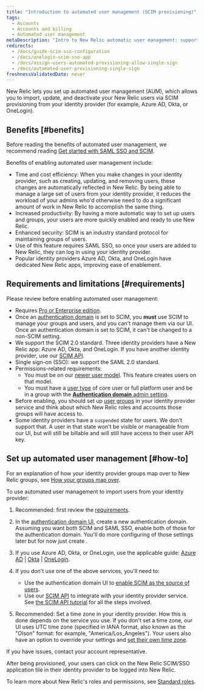 ```yaml
---
title: "Introduction to automated user management (SCIM provisioning)"
tags:
  - Accounts
  - Accounts and billing
  - Automated user management
metaDescription: "Intro to New Relic automatic user management: support for SCIM provisioning for OneLogin, Okta, Azure AD, and more."
redirects:
  - /docs/guide-scim-sso-configuration
  - /docs/onelogin-scim-sso-app
  - /docs/assign-users-automated-provisioning-allow-single-sign
  - /docs/automated-user-provisioning-single-sign
freshnessValidatedDate: never
---
```


New Relic lets you set up automated user management (AUM), which allows you to import, update, and deactivate your New Relic users via SCIM provisioning from your identity provider (for example, <DNT>Azure AD</DNT>, <DNT>Okta</DNT>, or <DNT>OneLogin</DNT>).

## Benefits [#benefits]

Before reading the benefits of automated user management, we recommend reading [Get started with SAML SSO and SCIM](/docs/accounts/accounts-billing/new-relic-one-user-management/introduction-saml-scim).

Benefits of enabling automated user management include:

* Time and cost efficiency: When you make changes in your identity provider, such as creating, updating, and removing users, these changes are automatically reflected in New Relic. By being able to manage a large set of users from your identity provider, it reduces the workload of your admins who'd otherwise need to do a significant amount of work in New Relic to accomplish the same thing.
* Increased productivity: By having a more automatic way to set up users and groups, your users are more quickly enabled and ready to use New Relic.
* Enhanced security: SCIM is an industry standard protocol for maintaining groups of users.
* Use of this feature requires SAML SSO, so once your users are added to New Relic, they can log in using your identity provider.
* Popular identity providers <DNT>Azure AD</DNT>, <DNT>Okta</DNT>, and <DNT>OneLogin</DNT> have dedicated New Relic apps, improving ease of enablement.

## Requirements and limitations [#requirements]

Please review before enabling automated user management:

* Requires [Pro or Enterprise edition](/docs/accounts/accounts-billing/new-relic-one-pricing-billing/new-relic-one-pricing-billing/#editions).
* Once an [authentication domain](/docs/accounts/accounts-billing/new-relic-one-user-management/authentication-domains-saml-sso-scim-more) is set to SCIM, you <DNT>**must**</DNT> use SCIM to manage your groups and users, and you can't manage them via our UI. Once an authentication domain is set to SCIM, it can't be changed to a non-SCIM setting.
* We support the SCIM 2.0 standard. Three identity providers have a New Relic app: Azure AD, Okta, and OneLogin. If you have another identity provider, use our [SCIM API](/docs/accounts/accounts/automated-user-management/scim-support-automated-user-management).
* Single sign-on (SSO): we support the SAML 2.0 standard.
* Permissions-related requirements:
  * You must be on our [newer user model](/docs/accounts/original-accounts-billing/original-users-roles/overview-user-models). This feature creates users on that model.
  * You must have a [user type](/docs/accounts/accounts-billing/new-relic-one-user-management/user-type) of core user or full platform user and be in a group with the [<DNT>**Authentication domain**</DNT> admin setting](/docs/accounts/accounts-billing/new-relic-one-user-management/user-management-concepts#admin-settings).
* Before enabling, you should set up [user groups](/docs/accounts/accounts/automated-user-management/roles-permissions-automated-user-management) in your identity provider service and think about which New Relic roles and accounts those groups will have access to.
* Some identity providers have a `suspended` state for users. We don't support that. A user in that state won't be visible or manageable from our UI, but will still be billable and will still have access to their user API key.

## Set up automated user management [#how-to]

For an explanation of how your identity provider groups map over to New Relic groups, see [How your groups map over](/docs/accounts/accounts/automated-user-management/roles-permissions-automated-user-management).

To use automated user management to import users from your identity provider:

1. Recommended: first review the [requirements](#requirements).

2. In the [authentication domain UI](/docs/accounts/accounts-billing/new-relic-one-user-management/authentication-domains-saml-sso-scim-more/#ui), create a new authentication domain. Assuming you want both SCIM and SAML SSO, enable both of those for the authentication domain. You'll do more configuring of those settings later but for now just create .

3. If you use Azure AD, Okta, or OneLogin, use the applicable guide: [Azure AD](/docs/azure-scimsso-application-configuration) \| [Okta](/docs/okta-scimsso-application-configuration) \| [OneLogin](/docs/onelogin-scimsso-application-configuration).

4. If you don't use one of the above services, you'll need to:

   * Use the authentication domain UI to [enable SCIM as the source of users](/docs/accounts/accounts-billing/new-relic-one-user-management/authentication-domains-saml-sso-scim-more/#source-users).
   * Use our [SCIM API](/docs/accounts/accounts/automated-user-management/scim-support-automated-user-management) to integrate with your identity provider service. See [the SCIM API tutorial](/docs/accounts/accounts/automated-user-management/tutorial-manage-users-groups-scim) for all the steps involved.

5. Recommended: Set a time zone in your identity provider. How this is done depends on the service you use. If you don't set a time zone, our UI uses UTC time zone (specified in IANA format, also known as the "Olson" format: for example, "America/Los_Angeles"). Your users also have an option to override your settings and [set their own time zone](/docs/accounts/accounts-billing/general-account-settings/default-time-zone-setting).

If you have issues, contact your account representative.

After being provisioned, your users can click on the New Relic SCIM/SSO application tile in their identity provider to be logged into New Relic.

To learn more about New Relic's roles and permissions, see [Standard roles](/docs/accounts/accounts-billing/new-relic-one-user-management/user-management-concepts#standard-roles).
